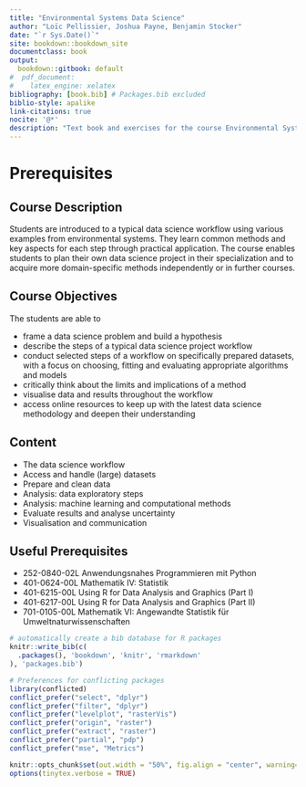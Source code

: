 ```yaml
--- 
title: "Environmental Systems Data Science"
author: "Loïc Pellissier, Joshua Payne, Benjamin Stocker"
date: "`r Sys.Date()`"
site: bookdown::bookdown_site
documentclass: book
output:
  bookdown::gitbook: default
#  pdf_document:
#    latex_engine: xelatex
bibliography: [book.bib] # Packages.bib excluded
biblio-style: apalike
link-citations: true
nocite: '@*'
description: "Text book and exercises for the course Environmental System Data Science at ETH Zürich."
---
```


# Prerequisites {-}

## Course Description {-}
Students are introduced to a typical data science workflow using various examples from environmental systems. They learn common methods and key aspects for each step through practical application. The course enables students to plan their own data science project in their specialization and to acquire more domain-specific methods independently or in further courses.

## Course Objectives {-}
The students are able to

- frame a data science problem and build a hypothesis
- describe the steps of a typical data science project workflow
- conduct selected steps of a workflow on specifically prepared datasets, with a focus on choosing, fitting and evaluating appropriate algorithms and models
- critically think about the limits and implications of a method
- visualise data and results throughout the workflow
- access online resources to keep up with the latest data science methodology and deepen their understanding

## Content {-}
- The data science workflow
- Access and handle (large) datasets
- Prepare and clean data
- Analysis: data exploratory steps
- Analysis: machine learning and computational methods
- Evaluate results and analyse uncertainty
- Visualisation and communication

## Useful Prerequisites {-}
- 252-0840-02L Anwendungsnahes Programmieren mit Python
- 401-0624-00L Mathematik IV: Statistik
- 401-6215-00L Using R for Data Analysis and Graphics (Part I)
- 401-6217-00L Using R for Data Analysis and Graphics (Part II)
- 701-0105-00L Mathematik VI: Angewandte Statistik für Umweltnaturwissenschaften

```r
# automatically create a bib database for R packages
knitr::write_bib(c(
  .packages(), 'bookdown', 'knitr', 'rmarkdown'
), 'packages.bib')
```

```r
# Preferences for conflicting packages
library(conflicted)
conflict_prefer("select", "dplyr")
conflict_prefer("filter", "dplyr")
conflict_prefer("levelplot", "rasterVis")
conflict_prefer("origin", "raster")
conflict_prefer("extract", "raster")
conflict_prefer("partial", "pdp")
conflict_prefer("mse", "Metrics")
```

```r
knitr::opts_chunk$set(out.width = "50%", fig.align = "center", warning=FALSE, message=FALSE)
options(tinytex.verbose = TRUE)
```
